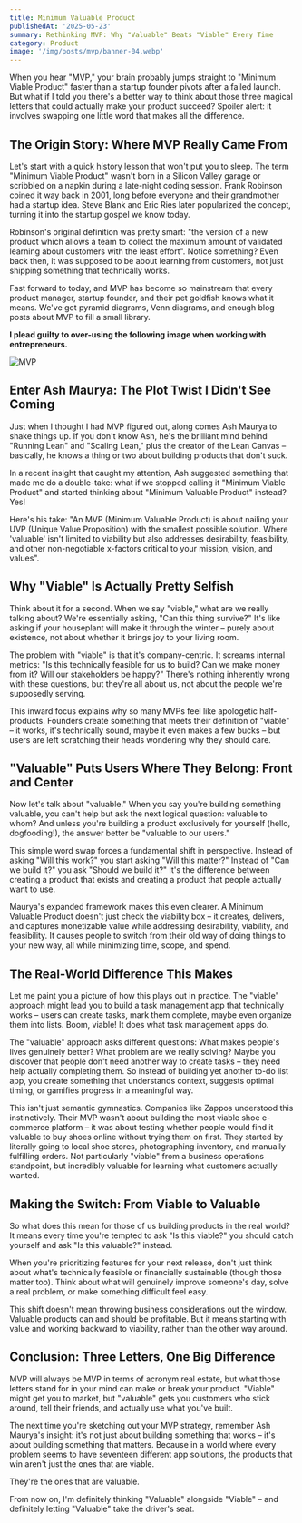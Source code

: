 ```yaml
---
title: Minimum Valuable Product
publishedAt: '2025-05-23'
summary: Rethinking MVP: Why "Valuable" Beats "Viable" Every Time
category: Product
image: '/img/posts/mvp/banner-04.webp'
---
```



When you hear "MVP," your brain probably jumps straight to "Minimum Viable Product" faster than a startup founder pivots after a failed launch. But what if I told you there's a better way to think about those three magical letters that could actually make your product succeed? Spoiler alert: it involves swapping one little word that makes all the difference.

## The Origin Story: Where MVP Really Came From

Let's start with a quick history lesson that won't put you to sleep. The term "Minimum Viable Product" wasn't born in a Silicon Valley garage or scribbled on a napkin during a late-night coding session. Frank Robinson coined it way back in 2001, long before everyone and their grandmother had a startup idea. Steve Blank and Eric Ries later popularized the concept, turning it into the startup gospel we know today.

Robinson's original definition was pretty smart: "the version of a new product which allows a team to collect the maximum amount of validated learning about customers with the least effort". Notice something? Even back then, it was supposed to be about learning from customers, not just shipping something that technically works.

Fast forward to today, and MVP has become so mainstream that every product manager, startup founder, and their pet goldfish knows what it means. We've got pyramid diagrams, Venn diagrams, and enough blog posts about MVP to fill a small library. 

**I plead guilty to over-using the following image when working with entrepreneurs.**

![MVP](/img/posts/mvp/mvp.png)


## Enter Ash Maurya: The Plot Twist I Didn't See Coming

Just when I thought I had MVP figured out, along comes Ash Maurya to shake things up. If you don't know Ash, he's the brilliant mind behind "Running Lean" and "Scaling Lean," plus the creator of the Lean Canvas – basically, he knows a thing or two about building products that don't suck. 

In a recent insight that caught my attention, Ash suggested something that made me do a double-take: what if we stopped calling it "Minimum Viable Product" and started thinking about "Minimum Valuable Product" instead? Yes!

Here's his take: "An MVP (Minimum Valuable Product) is about nailing your UVP (Unique Value Proposition) with the smallest possible solution. Where 'valuable' isn't limited to viability but also addresses desirability, feasibility, and other non-negotiable x-factors critical to your mission, vision, and values".

<YouTube id="b7Gxihlfq-0"/>


## Why "Viable" Is Actually Pretty Selfish

Think about it for a second. When we say "viable," what are we really talking about? We're essentially asking, "Can this thing survive?" It's like asking if your houseplant will make it through the winter – purely about existence, not about whether it brings joy to your living room.

The problem with "viable" is that it's company-centric. It screams internal metrics: "Is this technically feasible for us to build? Can we make money from it? Will our stakeholders be happy?" There's nothing inherently wrong with these questions, but they're all about us, not about the people we're supposedly serving.

This inward focus explains why so many MVPs feel like apologetic half-products. Founders create something that meets their definition of "viable" – it works, it's technically sound, maybe it even makes a few bucks – but users are left scratching their heads wondering why they should care.

## "Valuable" Puts Users Where They Belong: Front and Center

Now let's talk about "valuable." When you say you're building something valuable, you can't help but ask the next logical question: valuable to whom? And unless you're building a product exclusively for yourself (hello, dogfooding!), the answer better be "valuable to our users."

This simple word swap forces a fundamental shift in perspective. Instead of asking "Will this work?" you start asking "Will this matter?" Instead of "Can we build it?" you ask "Should we build it?" It's the difference between creating a product that exists and creating a product that people actually want to use.

Maurya's expanded framework makes this even clearer. A Minimum Valuable Product doesn't just check the viability box – it creates, delivers, and captures monetizable value while addressing desirability, viability, and feasibility. It causes people to switch from their old way of doing things to your new way, all while minimizing time, scope, and spend.

## The Real-World Difference This Makes

Let me paint you a picture of how this plays out in practice. The "viable" approach might lead you to build a task management app that technically works – users can create tasks, mark them complete, maybe even organize them into lists. Boom, viable! It does what task management apps do.

The "valuable" approach asks different questions: What makes people's lives genuinely better? What problem are we really solving? Maybe you discover that people don't need another way to create tasks – they need help actually completing them. So instead of building yet another to-do list app, you create something that understands context, suggests optimal timing, or gamifies progress in a meaningful way.

This isn't just semantic gymnastics. Companies like Zappos understood this instinctively. Their MVP wasn't about building the most viable shoe e-commerce platform – it was about testing whether people would find it valuable to buy shoes online without trying them on first. They started by literally going to local shoe stores, photographing inventory, and manually fulfilling orders. Not particularly "viable" from a business operations standpoint, but incredibly valuable for learning what customers actually wanted.

## Making the Switch: From Viable to Valuable

So what does this mean for those of us building products in the real world? It means every time you're tempted to ask "Is this viable?" you should catch yourself and ask "Is this valuable?" instead.

When you're prioritizing features for your next release, don't just think about what's technically feasible or financially sustainable (though those matter too). Think about what will genuinely improve someone's day, solve a real problem, or make something difficult feel easy.

This shift doesn't mean throwing business considerations out the window. Valuable products can and should be profitable. But it means starting with value and working backward to viability, rather than the other way around.

## Conclusion: Three Letters, One Big Difference

MVP will always be MVP in terms of acronym real estate, but what those letters stand for in your mind can make or break your product. "Viable" might get you to market, but "valuable" gets you customers who stick around, tell their friends, and actually use what you've built.

The next time you're sketching out your MVP strategy, remember Ash Maurya's insight: it's not just about building something that works – it's about building something that matters. Because in a world where every problem seems to have seventeen different app solutions, the products that win aren't just the ones that are viable.

They're the ones that are valuable.

From now on, I'm definitely thinking "Valuable" alongside "Viable" – and definitely letting "Valuable" take the driver's seat.

